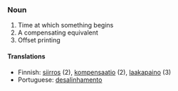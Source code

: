 ===Noun===

#Time at which something begins
#A compensating equivalent 
#Offset printing

====Translations====

*Finnish: [[siirros]] (2), [[kompensaatio]] (2), [[laakapaino]] (3)
*Portuguese: [[desalinhamento]]
